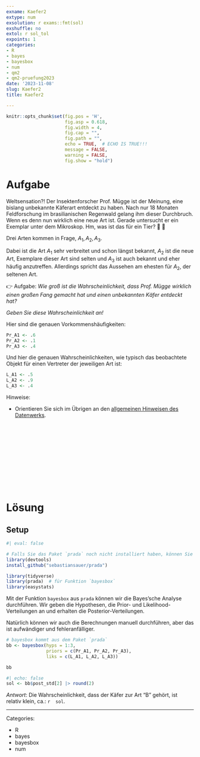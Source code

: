 ```yaml
---
exname: Kaefer2
extype: num
exsolution: r exams::fmt(sol)
exshuffle: no
extol: r sol_tol
expoints: 1
categories:
- R
- bayes
- bayesbox
- num
- qm2
- qm2-pruefung2023
date: '2023-11-08'
slug: Kaefer2
title: Kaefer2

---
```




```r
knitr::opts_chunk$set(fig.pos = 'H',
                      fig.asp = 0.618,
                      fig.width = 4,
                      fig.cap = "", 
                      fig.path = "",
                      echo = TRUE,  # ECHO IS TRUE!!!
                      message = FALSE,
                      warning = FALSE,
                      fig.show = "hold")
```






# Aufgabe

Weltsensation?! Der Insektenforscher Prof. Mügge ist der Meinung, eine bislang unbekannte Käferart entdeckt zu haben. Nach nur 18 Monaten Feldforschung im brasilianischen Regenwald gelang ihm dieser Durchbruch. Wenn es denn nun wirklich eine neue Art ist.
Gerade untersucht er ein Exemplar unter dem Mikroskop. Hm, was ist das für ein Tier? 🐛 🔬

Drei Arten kommen in Frage, $A_1, A_2, A_3$.


Dabei ist die Art $A_1$ sehr verbreitet und schon längst bekannt, $A_2$ ist die neue Art, Exemplare dieser Art sind selten und $A_3$ ist auch bekannt und eher häufig anzutreffen.
Allerdings spricht das Aussehen am ehesten für $A_2$, der seltenen Art.

👉 Aufgabe: *Wie groß ist die Wahrscheinlichkeit, dass Prof. Mügge wirklich einen großen Fang gemacht hat und einen unbekannten Käfer entdeckt hat?*

*Geben Sie diese Wahrscheinlichkeit an!*




Hier sind die genauen Vorkommenshäufigkeiten:

```r
Pr_A1 <- .6
Pr_A2 <- .1
Pr_A3 <- .4
```

Und hier die genauen Wahrscheinlichkeiten, wie typisch das beobachtete Objekt für einen Vertreter der jeweiligen Art ist:

```r
L_A1 <- .5
L_A2 <- .9
L_A3 <- .4
```



Hinweise:

- Orientieren Sie sich im Übrigen an den [allgemeinen Hinweisen des Datenwerks](https://datenwerk.netlify.app/hinweise).




</br>
</br>
</br>
</br>
</br>
</br>
</br>
</br>
</br>
</br>

# Lösung

## Setup

```r
#| eval: false

# Falls Sie das Paket `prada` noch nicht installiert haben, können Sie das mit folgendem Befehl tun:
library(devtools)
install_github("sebastiansauer/prada")
```


```r
library(tidyverse)
library(prada)  # für Funktion `bayesbox`
library(easystats)
```




Mit der Funktion `bayesbox` aus `prada` können wir die Bayes'sche Analyse durchführen. 
Wir geben die Hypothesen, die Prior- und Likelihood-Verteilungen an und erhalten die Posterior-Verteilungen.

Natürlich können wir auch die Berechnungen manuell durchführen, 
aber das ist aufwändiger und fehleranfälliger.


```r
# bayesbox kommt aus dem Paket `prada`
bb <- bayesbox(hyps = 1:3,
               priors = c(Pr_A1, Pr_A2, Pr_A3),
               liks = c(L_A1, L_A2, L_A3))

bb
```






```r
#| echo: false
sol <- bb$post_std[2] |> round(2)
```


*Antwort*: Die Wahrscheinlichkeit, dass der Käfer zur Art "B" gehört, 
ist relativ klein, ca.: `r  sol`.





---

Categories: 

- R
- bayes
- bayesbox
- num


